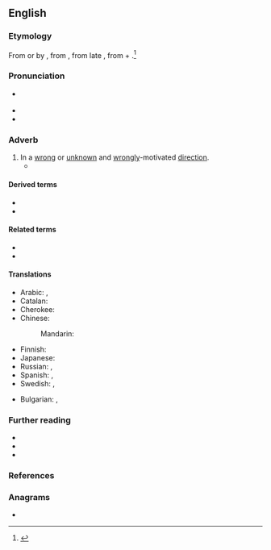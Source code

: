 ==English==

===Etymology===
From {{inh|en|enm|astraien}} or by {{glossary|apheresis}} {{m|enm|straien}}, from {{der|en|fro|estraier||to stray}}, from late {{der|en|ML.|extravagari||to wander beyond}}, from {{der|en|la|extra||beyond}} + {{m|la|vagārī||to wander, stray}}.<ref>{{R:Century 1911}}</ref>

===Pronunciation===
* {{a|US}} {{IPA|en|/əˈstɹeɪ/}}
* {{audio|en|en-us-astray.ogg|Audio (US)}}
* {{rhymes|en|eɪ}}

===Adverb===
{{en-adv|?}}

# In a [[wrong]] or [[unknown]] and [[wrongly]]-motivated [[direction]].
#* {{quote-book
|en
|year=1907
|publisher=J. M. Dent & Sons Ltd.
|location=London
|chapter=1.X
|author=Virgil
|authorlink=Virgil
|title=The Æneid of Virgil
|url=https://www.gutenberg.org/files/18466/18466-h/18466-h.htm
|translator=Edward Fairfax Taylor
|passage=Go, set the storm-winds free, / And sink their ships or scatter them '''astray''', / And strew their corpses forth, to weltering waves a prey.}}

====Derived terms====
* {{l|en|go astray}}
* {{l|en|lead astray}}

====Related terms====
* {{l|en|stray}}
* {{l|en|estray}}

====Translations====
{{trans-top|in a wrong direction}}
* Arabic: {{t|ar|بِضَلَال}}, {{t|ar|عَلَى ضَلَال}}
* Catalan: {{t+|ca|desencaminadament}}
* Cherokee: {{t|chr|ᎤᎴᎾᎯᏛ|tr=ulenahidv|sc=Cher}}
* Chinese:
*: Mandarin: {{t|cmn|迷途地}}
{{trans-mid}}
* Finnish: {{t|fi|harhaan}}
* Japanese: {{t|ja|道に迷って}}
* Russian: {{t+|ru|заблудиться|alt=заблуди́вшись}}, {{t|ru|сби́вшись с пути́}}
* Spanish: {{t+|es|perdido}}, {{t+|es|extraviado}}
* Swedish: {{t+|sv|vilse}}, {{t|sv|på villovägar}}
{{trans-bottom}}

{{checktrans-top}}
* Bulgarian: {{t+check|bg|заблуден}}, {{t+check|bg|залутан}}
{{trans-mid}}
{{trans-bottom}}

===Further reading===
* {{R:Webster 1913}}
* {{R:OneLook}}
* {{R:Lexico}}

===References===
<references/>

===Anagrams===
* {{anagrams|en|a=aarsty|'Straya|Straya|atrays|tayras|yartas|yatras}}